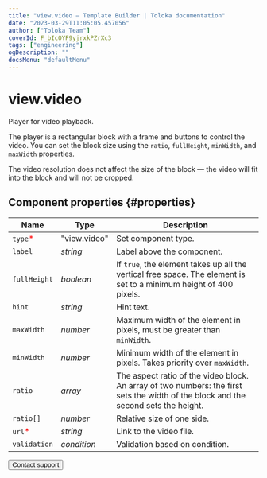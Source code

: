 ```yaml
---
title: "view.video — Template Builder | Toloka documentation"
date: "2023-03-29T11:05:05.457056"
author: ["Toloka Team"]
coverId: F_bIcOYF9yjrxkPZrXc3
tags: ["engineering"]
ogDescription: ""
docsMenu: "defaultMenu"
---
```


# view.video

Player for video playback.

The player is a rectangular block with a frame and buttons to control the video. You can set the block size using the `ratio`, `fullHeight`, `minWidth`, and `maxWidth` properties.

The video resolution does not affect the size of the block — the video will fit into the block and will not be cropped.

## Component properties {#properties}

**Name** | **Type** | **Description**
----- | ----- | -----
`type`<span style="color: red">\*</span> | "view.video" | Set component type.
`label` | _string_ | Label above the component.
`fullHeight` | _boolean_ | If `true`, the element takes up all the vertical free space. The element is set to a minimum height of 400 pixels.
`hint` | _string_ | Hint text.
`maxWidth` | _number_ | Maximum width of the element in pixels, must be greater than `minWidth`.
`minWidth` | _number_ | Minimum width of the element in pixels. Takes priority over `maxWidth`.
`ratio` | _array_ | The aspect ratio of the video block. An array of two numbers: the first sets the width of the block and the second sets the height.
`ratio[]` | _number_ | Relative size of one side.
`url`<span style="color: red">\*</span> | _string_ | Link to the video file.
`validation` | _condition_ | Validation based on condition.

<Button themeColor="light" view="default" size="l" type="link" url="/docs/guide/troubleshooting/support?form-source=template-builder-reference-view-video">Contact support</Button>